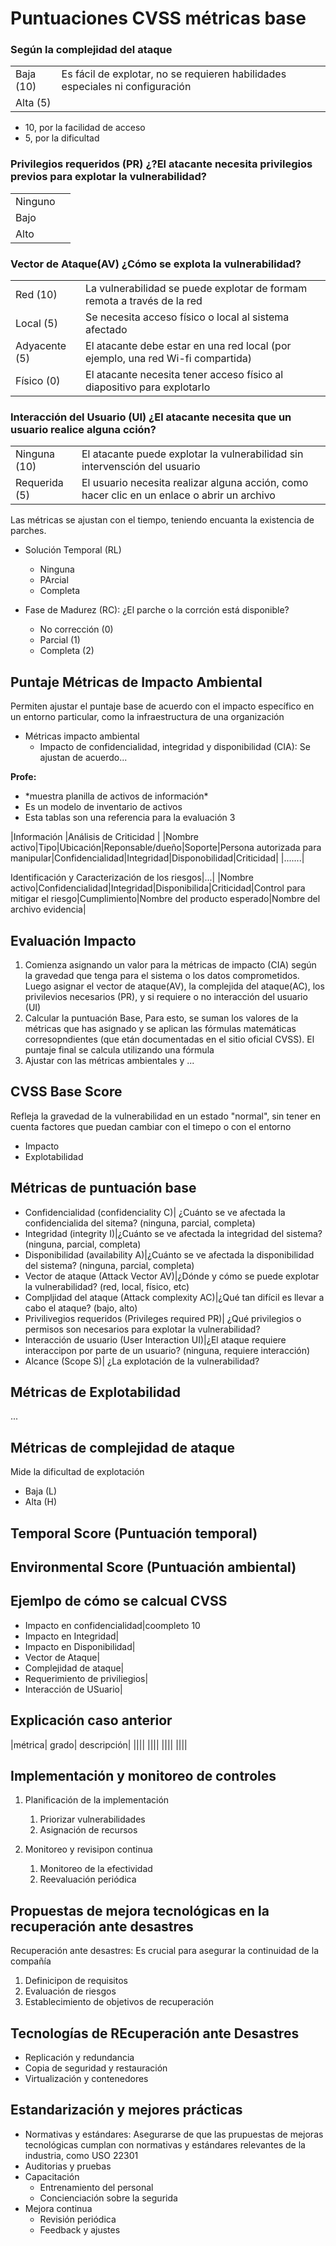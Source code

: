 # Puntuaciones CVSS métricas base

### Según la complejidad del ataque

|||
|---|---|
|Baja (10)|Es fácil de explotar, no se requieren habilidades especiales ni configuración|
|Alta (5)||

- 10, por la facilidad de acceso
- 5, por la dificultad

### Privilegios requeridos (PR) ¿?El atacante necesita privilegios previos para explotar la vulnerabilidad?

|||
|---|---|
|Ninguno||
|Bajo||
|Alto||

### Vector de Ataque(AV) ¿Cómo se explota la vulnerabilidad?

|||
|---|---|
|Red (10)|La vulnerabilidad se puede explotar de formam remota a través de la red|
|Local (5)|Se necesita acceso físico o local al sistema afectado|
|Adyacente (5)|El atacante debe estar en una red local (por ejemplo, una red Wi-fi compartida)|
|Físico (0)|El atacante necesita tener acceso físico al diapositivo para explotarlo|

### Interacción del Usuario (UI) ¿El atacante necesita que un usuario realice alguna cción?

|||
|---|---|
|Ninguna (10)|El atacante puede explotar la vulnerabilidad sin intervensción del usuario|
|Requerida (5)|El usuario necesita realizar alguna acción, como hacer clic en un enlace o abrir un archivo|


Las métricas se ajustan con el tiempo, teniendo encuanta la existencia de parches.


- Solución Temporal (RL)
    - Ninguna 
    - PArcial
    - Completa

- Fase de Madurez (RC): ¿El parche o la corrción está disponible?
    - No corrección (0)
    - Parcial (1)
    - Completa (2)

## Puntaje Métricas de Impacto Ambiental

Permiten ajustar el puntaje base de acuerdo con el impacto específico en un entorno particular, como la infraestructura de una organización

- Métricas impacto ambiental
    - Impacto de confidencialidad, integridad y disponibilidad (CIA): Se ajustan de acuerdo...


**Profe:** 
- \*muestra planilla de activos de información\*
- Es un modelo de inventario de activos
- Esta tablas son una referencia para la evaluación 3

|Información                                                                            |Análisis de Criticidad                               |
|Nombre activo|Tipo|Ubicación|Reponsable/dueño|Soporte|Persona autorizada para manipular|Confidencialidad|Integridad|Disponobilidad|Criticidad|
|.......|

Identificación y Caracterización de los riesgos|...|
|Nombre activo|Confidencialidad|Integridad|Disponibilida|Criticidad|Control para mitigar el riesgo|Cumplimiento|Nombre del producto esperado|Nombre del archivo evidencia|

## Evaluación Impacto

1. Comienza asignando un valor para la métricas de impacto (CIA) según la gravedad que tenga para el sistema o los datos comprometidos. Luego asignar el vector de ataque(AV), la complejida del ataque(AC), los privilevios necesarios (PR), y si requiere o no interacción del usuario (UI)
2. Calcular la puntuación Base, Para esto, se suman los valores de la métricas que has asignado y se aplican las fórmulas matemáticas corresopndientes (que etán documentadas en el sitio oficial CVSS). El puntaje final se calcula utilizando una fórmula
3. Ajustar con las métricas ambientales y ...

## CVSS Base Score
Refleja la gravedad de la vulnerabilidad en un estado "normal", sin tener en cuenta factores que puedan cambiar con el timepo o con el entorno

- Impacto
- Explotabilidad

## Métricas de puntuación base

- Confidencialidad (confidenciality C)| ¿Cuánto se ve afectada la confidencialida del sitema? (ninguna, parcial, completa)
- Integridad (integrity I)|¿Cuánto se ve afectada la integridad del sistema? (ninguna, parcial, completa)
- Disponibilidad (availability A)|¿Cuánto se ve afectada la disponibilidad del sistema? (ninguna, parcial, completa)
- Vector de ataque (Attack Vector AV)|¿Dónde y cómo se puede explotar la vulnerabilidad? (red, local, físico, etc)
- Compljidad del ataque (Attack complexity AC)|¿Qué tan difícil es llevar a cabo el ataque? (bajo, alto)
- Privilivegios requeridos (Privileges required PR)| ¿Qué privilegios o permisos son necesarios para explotar la vulnerabilidad?
- Interacción de usuario (User Interaction UI)|¿El ataque requiere interaccipon por parte de un usuario? (ninguna, requiere interacción)
- Alcance (Scope S)| ¿La explotación de la vulnerabilidad?

## Métricas de Explotabilidad

...

## Métricas de complejidad de ataque
Mide la dificultad de explotación

- Baja (L)
- Alta (H)

## Temporal Score (Puntuación temporal)

## Environmental Score (Puntuación ambiental)

## Ejemlpo de cómo se calcual CVSS

- Impacto en confidencialidad|coompleto 10
- Impacto en Integridad|
- Impacto en Disponibilidad|
- Vector de Ataque|
- Complejidad de ataque|
- Requerimiento de priviliegios|
- Interacción de USuario|


## Explicación caso anterior

|métrica| grado| descripción|
||||
||||
||||
||||

## Implementación y monitoreo de controles

1. Planificación de la implementación
    1. Priorizar vulnerabilidades
    2. Asignación de recursos

2. Monitoreo y revisipon continua
    1. Monitoreo de la efectividad
    2. Reevaluación periódica

## Propuestas de mejora tecnológicas en la recuperación ante desastres
Recuperación ante desastres: Es crucial para asegurar la continuidad de la compañía

1. Definicipon de requisitos
2. Evaluación de riesgos
3. Establecimiento de objetivos de recuperación

## Tecnologías de REcuperación ante Desastres

- Replicación y redundancia
- Copia de seguridad y restauración
- Virtualización y contenedores

## Estandarización y mejores prácticas

- Normativas y estándares: Asegurarse de que las prupuestas de mejoras tecnológicas cumplan con normativas y estándares relevantes de la industria, como USO 22301
- Auditorias y pruebas
- Capacitación
    - Entrenamiento del personal
    - Concienciación sobre la segurida
- Mejora continua
    - Revisión periódica
    - Feedback y ajustes
